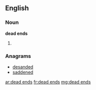 ==English==

===Noun===
'''dead ends'''

# {{plural of|dead end}}

===Anagrams===
* [[desanded#English|desanded]]
* [[saddened#English|saddened]]

[[ar:dead ends]]
[[fr:dead ends]]
[[mg:dead ends]]